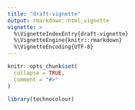 ```yaml
---
title: "draft-vignette"
output: rmarkdown::html_vignette
vignette: >
  %\VignetteIndexEntry{draft-vignette}
  %\VignetteEngine{knitr::rmarkdown}
  %\VignetteEncoding{UTF-8}
---
```


```r
knitr::opts_chunk$set(
  collapse = TRUE,
  comment = "#>"
)
```

```r
library(technocolour)
```
